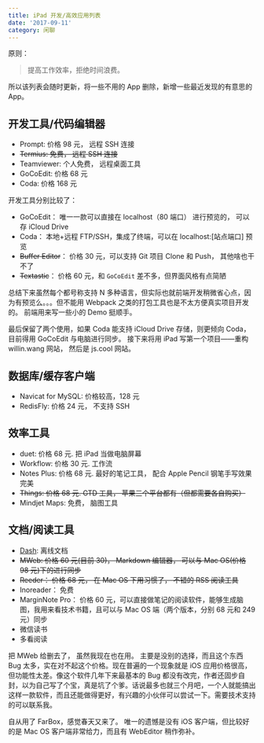 ```yaml
---
title: iPad 开发/高效应用列表
date: '2017-09-11'
category: 闲聊
---
```


原则：

> 提高工作效率，拒绝时间浪费。

所以该列表会随时更新，将一些不用的 App 删除，新增一些最近发现的有意思的 App。

## 开发工具/代码编辑器

- Prompt: 价格 98 元， 远程 SSH 连接
- ~~Termius: 免费， 远程 SSH 连接~~
- Teamviewer: 个人免费， 远程桌面工具
- GoCoEdit: 价格 68 元
- Coda: 价格 168 元

开发工具分别比较了：

- GoCoEdit： 唯一一款可以直接在 localhost（80 端口） 进行预览的， 可以存 iCloud Drive
- Coda： 本地+远程 FTP/SSH，集成了终端，可以在 localhost:[站点端口] 预览
- ~~Buffer Editor~~： 价格 30 元，可以支持 Git 项目 Clone 和 Push， 其他啥也干不了
- ~~Textastic~~： 价格 60 元，和 `GoCoEdit` 差不多，但界面风格有点简陋

总结下来虽然每个都号称支持 N 多种语言，但实际也就前端开发稍微省心点，因为有预览么。。。但不能用 Webpack 之类的打包工具也是不太方便真实项目开发的。 前端用来写一些小的 Demo 挺顺手。

最后保留了两个使用，如果 Coda 能支持 iCloud Drive 存储，则更倾向 Coda，目前得用 GoCoEdit 与电脑进行同步。 接下来将用 iPad 写第一个项目——重构 willin.wang 网站， 然后是 js.cool 网站。

## 数据库/缓存客户端

- Navicat for MySQL: 价格较高，128 元
- RedisFly: 价格 24 元， 不支持 SSH

## 效率工具

- duet: 价格 68 元. 把 iPad 当做电脑屏幕
- Workflow: 价格 30 元. 工作流
- Notes Plus: 价格 68 元. 最好的笔记工具， 配合 Apple Pencil 钢笔手写效果完美
- ~~Things: 价格 68 元. GTD 工具， 苹果三个平台都有（但都需要各自购买）~~
- Mindjet Maps: 免费， 脑图工具

## 文档/阅读工具

- [Dash](https://kapeli.com/dash_ios): 离线文档
- ~~MWeb: 价格 60 元(目前 30)， Markdown 编辑器， 可以与 Mac OS(价格 98 元)下的进行同步~~
- ~~Reeder： 价格 68 元， 在 Mac OS 下用习惯了， 不错的 RSS 阅读工具~~
- Inoreader： 免费
- MarginNote Pro： 价格 60 元，可以直接做笔记的阅读软件，能够生成脑图，我用来看技术书籍，且可以与 Mac OS 端（两个版本，分别 68 元和 249 元）同步
- 微信读书
- 多看阅读

把 MWeb 给删去了， 虽然我现在也在用。 主要是没别的选择，而且这个东西 Bug 太多，实在对不起这个价格。现在普遍的一个现象就是 iOS 应用价格很高，但功能性太差。像这个软件几年下来最基本的 Bug 都没有改完，作者还固步自封，以为自己写了个宝，真是坑了个爹。话说最多也就三个月吧，一个人就能搞出这样一款软件，而且还能做得更好，有兴趣的小伙伴可以尝试一下。需要技术支持的可以联系我。

自从用了 FarBox，感觉春天又来了。 唯一的遗憾是没有 iOS 客户端，但比较好的是 Mac OS 客户端非常给力，而且有 WebEditor 稍作弥补。
